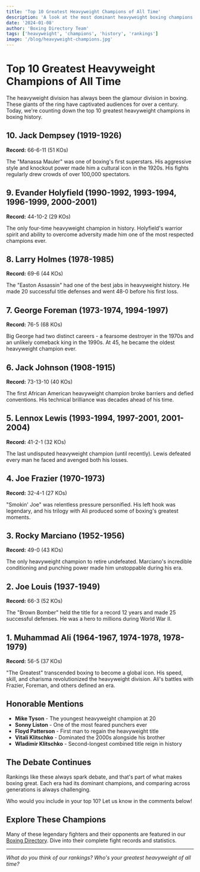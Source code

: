 ```yaml
---
title: 'Top 10 Greatest Heavyweight Champions of All Time'
description: 'A look at the most dominant heavyweight boxing champions throughout history'
date: '2024-01-08'
author: 'Boxing Directory Team'
tags: ['heavyweight', 'champions', 'history', 'rankings']
image: '/blog/heavyweight-champions.jpg'
---
```


# Top 10 Greatest Heavyweight Champions of All Time

The heavyweight division has always been the glamour division in boxing. These giants of the ring have captivated audiences for over a century. Today, we're counting down the top 10 greatest heavyweight champions in boxing history.

## 10. Jack Dempsey (1919-1926)

**Record:** 66-6-11 (51 KOs)

The "Manassa Mauler" was one of boxing's first superstars. His aggressive style and knockout power made him a cultural icon in the 1920s. His fights regularly drew crowds of over 100,000 spectators.

## 9. Evander Holyfield (1990-1992, 1993-1994, 1996-1999, 2000-2001)

**Record:** 44-10-2 (29 KOs)

The only four-time heavyweight champion in history. Holyfield's warrior spirit and ability to overcome adversity made him one of the most respected champions ever.

## 8. Larry Holmes (1978-1985)

**Record:** 69-6 (44 KOs)

The "Easton Assassin" had one of the best jabs in heavyweight history. He made 20 successful title defenses and went 48-0 before his first loss.

## 7. George Foreman (1973-1974, 1994-1997)

**Record:** 76-5 (68 KOs)

Big George had two distinct careers - a fearsome destroyer in the 1970s and an unlikely comeback king in the 1990s. At 45, he became the oldest heavyweight champion ever.

## 6. Jack Johnson (1908-1915)

**Record:** 73-13-10 (40 KOs)

The first African American heavyweight champion broke barriers and defied conventions. His technical brilliance was decades ahead of his time.

## 5. Lennox Lewis (1993-1994, 1997-2001, 2001-2004)

**Record:** 41-2-1 (32 KOs)

The last undisputed heavyweight champion (until recently). Lewis defeated every man he faced and avenged both his losses.

## 4. Joe Frazier (1970-1973)

**Record:** 32-4-1 (27 KOs)

"Smokin' Joe" was relentless pressure personified. His left hook was legendary, and his trilogy with Ali produced some of boxing's greatest moments.

## 3. Rocky Marciano (1952-1956)

**Record:** 49-0 (43 KOs)

The only heavyweight champion to retire undefeated. Marciano's incredible conditioning and punching power made him unstoppable during his era.

## 2. Joe Louis (1937-1949)

**Record:** 66-3 (52 KOs)

The "Brown Bomber" held the title for a record 12 years and made 25 successful defenses. He was a hero to millions during World War II.

## 1. Muhammad Ali (1964-1967, 1974-1978, 1978-1979)

**Record:** 56-5 (37 KOs)

"The Greatest" transcended boxing to become a global icon. His speed, skill, and charisma revolutionized the heavyweight division. Ali's battles with Frazier, Foreman, and others defined an era.

## Honorable Mentions

- **Mike Tyson** - The youngest heavyweight champion at 20
- **Sonny Liston** - One of the most feared punchers ever
- **Floyd Patterson** - First man to regain the heavyweight title
- **Vitali Klitschko** - Dominated the 2000s alongside his brother
- **Wladimir Klitschko** - Second-longest combined title reign in history

## The Debate Continues

Rankings like these always spark debate, and that's part of what makes boxing great. Each era had its dominant champions, and comparing across generations is always challenging.

Who would you include in your top 10? Let us know in the comments below!

## Explore These Champions

Many of these legendary fighters and their opponents are featured in our [Boxing Directory](/boxers). Dive into their complete fight records and statistics.

---

*What do you think of our rankings? Who's your greatest heavyweight of all time?*